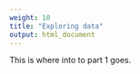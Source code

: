 ```yaml
---
weight: 10
title: "Exploring data"
output: html_document
---
```


This is where into to part 1 goes.
